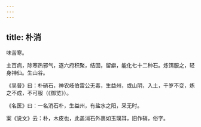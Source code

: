 ```yaml
---
---
---
```

title: 朴消
---



味苦寒。

主百病，除寒热邪气，逐六府积聚，结固，留癖，能化七十二种石。炼饵服之，轻身神仙。生山谷。

《吴普》曰：朴硝石，神农岐伯雷公无毒，生益州，或山阴，入土，千岁不变，炼之不成，不可服（《御览》）。

《名医》曰：一名消石朴，生益州，有盐水之阳，采无时。

案《说文》云：朴，木皮也，此盖消石外裹如玉璞耳，旧作硝，俗字。